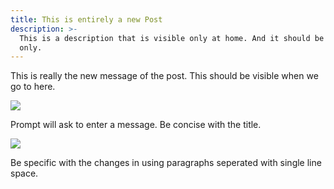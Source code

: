 ```yaml
---
title: This is entirely a new Post
description: >-
  This is a description that is visible only at home. And it should be there
  only.
---
```


This is really the new message of the post. This should be visible when we go to here.

<Image src="https://assets.tina.io/4bfc19b1-f171-4b6d-9596-3c22a8198535/blog-post-3.jpg" />

Prompt will ask to enter a message. Be concise with the title. 

![](/images/blog-post-1.jpg)

Be specific with the changes in using paragraphs seperated with single line space.

